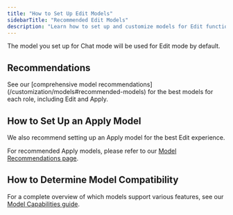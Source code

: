 ```yaml
---
title: "How to Set Up Edit Models"
sidebarTitle: "Recommended Edit Models"
description: "Learn how to set up and customize models for Edit functionality in Gobi."
---
```


The model you set up for Chat mode will be used for Edit mode by default.

## Recommendations

<ModelRecommendations role="chat_edit" />

<Info>
  See our [comprehensive model recommendations](/customization/models#recommended-models) for the best models for each role, including Edit and Apply.
</Info>

## How to Set Up an Apply Model

We also recommend setting up an Apply model for the best Edit experience.

For recommended Apply models, please refer to our [Model Recommendations page](/customization/models).

## How to Determine Model Compatibility

For a complete overview of which models support various features, see our [Model Capabilities guide](/customize/deep-dives/model-capabilities).
